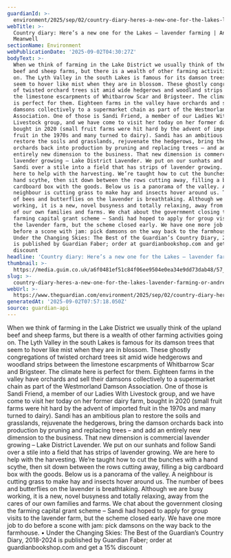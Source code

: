```yaml
---
guardianId: >-
  environment/2025/sep/02/country-diary-heres-a-new-one-for-the-lakes-lavender-farming
webTitle: >-
  Country diary: Here’s a new one for the Lakes – lavender farming | Andrea
  Meanwell
sectionName: Environment
webPublicationDate: '2025-09-02T04:30:27Z'
bodyText: >-
  When we think of farming in the Lake District we usually think of the upland
  beef and sheep farms, but there is a wealth of other farming activities going
  on. The Lyth Valley in the south Lakes is famous for its damson trees that
  seem to hover like mist when they are in blossom. These ghostly congregations
  of twisted orchard trees sit amid wide hedgerows and woodland strips between
  the limestone escarpments of Whitbarrow Scar and Brigsteer. The climate here
  is perfect for them. Eighteen farms in the valley have orchards and sell their
  damsons collectively to a supermarket chain as part of the Westmorland Damson
  Association. One of those is Sandi Friend, a member of our Ladies With
  Livestock group, and we have come to visit her today on her former dairy farm,
  bought in 2020 (small fruit farms were hit hard by the advent of imported
  fruit in the 1970s and many turned to dairy). Sandi has an ambitious plan to
  restore the soils and grasslands, rejuvenate the hedgerows, bring the damson
  orchards back into production by pruning and replacing trees – and add an
  entirely new dimension to the business. That new dimension is commercial
  lavender growing – Lake District Lavender. We put on our sunhats and follow
  Sandi over a stile into a field that has strips of lavender growing. We are
  here to help with the harvesting. We’re taught how to cut the bunches with a
  hand scythe, then sit down between the rows cutting away, filling a big
  cardboard box with the goods. Below us is a panorama of the valley. A
  neighbour is cutting grass to make hay and insects hover around us. The number
  of bees and butterflies on the lavender is breathtaking. Although we are busy
  working, it is a new, novel busyness and totally relaxing, away from the cares
  of our own families and farms. We chat about the government closing the
  farming capital grant scheme – Sandi had hoped to apply for group visits to
  the lavender farm, but the scheme closed early. We have one more job to do
  before a scone with jam: pick damsons on the way back to the farmhouse. •
  Under the Changing Skies: The Best of the Guardian’s Country Diary, 2018-2024
  is published by Guardian Faber; order at guardianbookshop.com and get a 15%
  discount
headline: 'Country diary: Here’s a new one for the Lakes – lavender farming'
thumbnail: >-
  https://media.guim.co.uk/a6f0481ef51c84f06ee9504e0ea34e9dd73dab48/57_0_1890_1512/500.jpg
slug: >-
  country-diary-heres-a-new-one-for-the-lakes-lavender-farming-or-andrea-meanwell
webUrl: >-
  https://www.theguardian.com/environment/2025/sep/02/country-diary-heres-a-new-one-for-the-lakes-lavender-farming
generatedAt: '2025-09-02T07:57:18.050Z'
source: guardian-api
---
```

When we think of farming in the Lake District we usually think of the upland beef and sheep farms, but there is a wealth of other farming activities going on. The Lyth Valley in the south Lakes is famous for its damson trees that seem to hover like mist when they are in blossom. These ghostly congregations of twisted orchard trees sit amid wide hedgerows and woodland strips between the limestone escarpments of Whitbarrow Scar and Brigsteer. The climate here is perfect for them. Eighteen farms in the valley have orchards and sell their damsons collectively to a supermarket chain as part of the Westmorland Damson Association. One of those is Sandi Friend, a member of our Ladies With Livestock group, and we have come to visit her today on her former dairy farm, bought in 2020 (small fruit farms were hit hard by the advent of imported fruit in the 1970s and many turned to dairy). Sandi has an ambitious plan to restore the soils and grasslands, rejuvenate the hedgerows, bring the damson orchards back into production by pruning and replacing trees – and add an entirely new dimension to the business. That new dimension is commercial lavender growing – Lake District Lavender. We put on our sunhats and follow Sandi over a stile into a field that has strips of lavender growing. We are here to help with the harvesting. We’re taught how to cut the bunches with a hand scythe, then sit down between the rows cutting away, filling a big cardboard box with the goods. Below us is a panorama of the valley. A neighbour is cutting grass to make hay and insects hover around us. The number of bees and butterflies on the lavender is breathtaking. Although we are busy working, it is a new, novel busyness and totally relaxing, away from the cares of our own families and farms. We chat about the government closing the farming capital grant scheme – Sandi had hoped to apply for group visits to the lavender farm, but the scheme closed early. We have one more job to do before a scone with jam: pick damsons on the way back to the farmhouse. • Under the Changing Skies: The Best of the Guardian’s Country Diary, 2018-2024 is published by Guardian Faber; order at guardianbookshop.com and get a 15% discount
